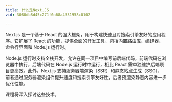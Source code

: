 ```yaml
---
title: 什么是Next.JS
vid: 3080db8d45c271f0a68a4531958c0102

---
```



Next.js 是一个基于 React 的强大框架，用于构建快速且对搜索引擎友好的应用程序。它扩展了 React 的功能，提供全面的开发工具，包括内置路由库、编译器、命令行界面和 Node.js 运行时。

Node.js 运行时支持全栈开发，允许在同一项目中编写前后端代码，前端代码在浏览器中执行，后端代码在 Node.js 运行时中运行，相比 React 需单独维护后端项目更高效。此外，Next.js 支持服务器端渲染（SSR）和静态站点生成（SSG），前者通过服务器渲染组件提升速度和搜索引擎友好性，后者预渲染静态内容进一步优化性能。

课程将深入探讨这些技术。

